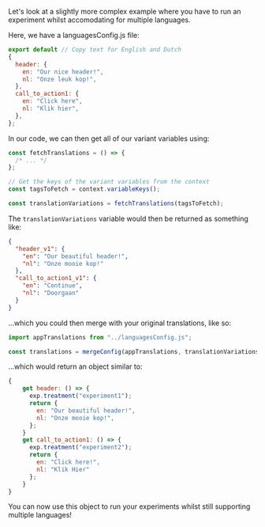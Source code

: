 

Let's look at a slightly more complex example where you have to run an experiment
whilst accomodating for multiple languages.

Here, we have a languagesConfig.js file:

```js title=.../src/languagesConfig.js
export default // Copy text for English and Dutch
{
  header: {
    en: "Our nice header!",
    nl: "Onze leuk kop!",
  },
  call_to_action1: {
    en: "Click here",
    nl: "Klik hier",
  },
};
```

In our code, we can then get all of our variant variables using:

```js
const fetchTranslations = () => {
  /* ... */
};

// Get the keys of the variant variables from the context
const tagsToFetch = context.variableKeys();

const translationVariations = fetchTranslations(tagsToFetch);
```

The `translationVariations` variable would then be returned as something like:

```json
{
  "header_v1": {
    "en": "Our beautiful header!",
    "nl": "Onze mooie kop!"
  },
  "call_to_action1_v1": {
    "en": "Continue",
    "nl": "Doorgaan"
  }
}
```

...which you could then merge with your original translations, like so:

```js
import appTranslations from "../languagesConfig.js";

const translations = mergeConfig(appTranslations, translationVariations);
```

...which would return an object similar to:

```js
{
    get header: () => {
      exp.treatment("experiment1");
      return {
        en: "Our beautiful header!",
        nl: "Onze mooie kop!",
      };
    }
    get call_to_action1: () => {
      exp.treatment("experiment2");
      return {
        en: "Click here!",
        nl: "Klik Hier"
      };
    }
}
```

You can now use this object to run your experiments whilst still supporting multiple
languages!
